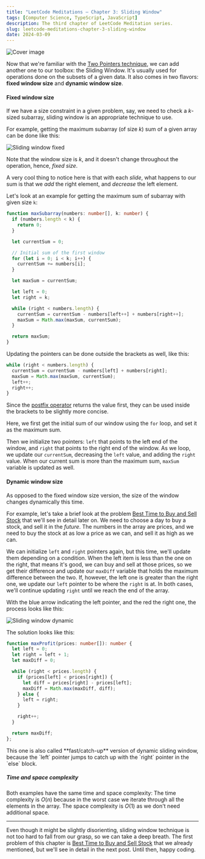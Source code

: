 ```yaml
---
title: "LeetCode Meditations — Chapter 3: Sliding Window"
tags: [Computer Science, TypeScript, JavaScript]
description: The third chapter of LeetCode Meditation series.
slug: leetcode-meditations-chapter-3-sliding-window
date: 2024-03-09
---
```


![Cover image](https://raw.githubusercontent.com/rivea0/leetcode-meditations-assets/main/src/2024-03-09/13-lm-ch3.png)

Now that we're familiar with the [Two Pointers technique](https://rivea0.github.io/blog/leetcode-meditations-chapter-2-two-pointers), we can add another one to our toolbox: the Sliding Window.
It's usually used for operations done on the subsets of a given data. It also comes in two flavors: **fixed window size** and **dynamic window size**.

#### Fixed window size

If we have a size constraint in a given problem, say, we need to check a $k$-sized subarray, sliding window is an appropriate technique to use.

For example, getting the maximum subarray (of size $k$) sum of a given array can be done like this:

![Sliding window fixed](https://raw.githubusercontent.com/rivea0/leetcode-meditations-assets/main/src/2024-03-09/sliding-window-fixed.gif)

Note that the window size is $k$, and it doesn't change throughout the operation, hence, _fixed size_.

A very cool thing to notice here is that with each _slide_, what happens to our sum is that we _add_ the right element, and _decrease_ the left element.

Let's look at an example for getting the maximum sum of subarray with given size `k`:

```typescript
function maxSubarray(numbers: number[], k: number) {
  if (numbers.length < k) {
    return 0;
  }

  let currentSum = 0;

  // Initial sum of the first window 
  for (let i = 0; i < k; i++) {
    currentSum += numbers[i];
  }

  let maxSum = currentSum;

  let left = 0;
  let right = k;

  while (right < numbers.length) {
    currentSum = currentSum - numbers[left++] + numbers[right++];
    maxSum = Math.max(maxSum, currentSum);
  }

  return maxSum;
}
```

<Note>
Updating the pointers can be done outside the brackets as well, like this:

```ts
while (right < numbers.length) {
  currentSum = currentSum - numbers[left] + numbers[right];
  maxSum = Math.max(maxSum, currentSum);
  left++;
  right++;
}
```

Since the [postfix operator](https://www.programiz.com/article/increment-decrement-operator-difference-prefix-postfix) returns the value first, they can be used inside the brackets to be slightly more concise.
</Note>

Here, we first get the initial sum of our window using the `for` loop, and set it as the maximum sum.

Then we initialize two pointers: `left` that points to the left end of the window, and `right` that points to the right end of the window. As we loop, we update our `currentSum`, decreasing the `left` value, and adding the `right` value. When our current sum is more than the maximum sum, `maxSum` variable is updated as well.

#### Dynamic window size

As opposed to the fixed window size version, the size of the window changes dynamically this time.

For example, let's take a brief look at the problem [Best Time to Buy and Sell Stock](https://leetcode.com/problems/best-time-to-buy-and-sell-stock) that we'll see in detail later on.
We need to choose a day to buy a stock, and sell it in the _future_. The numbers in the array are prices, and we need to buy the stock at as low a price as we can, and sell it as high as we can.

We can initialize `left` and `right` pointers again, but this time, we'll update them depending on a condition. When the left item is less than the one on the right, that means it's good, we can buy and sell at those prices, so we get their difference and update our `maxDiff` variable that holds the maximum difference between the two.
If, however, the left one is greater than the right one, we update our `left` pointer to be where the `right` is at.
In both cases, we'll continue updating `right` until we reach the end of the array.

With the blue arrow indicating the left pointer, and the red the right one, the process looks like this:

![Sliding window dynamic](https://raw.githubusercontent.com/rivea0/leetcode-meditations-assets/main/src/2024-03-09/sliding-window-dynamic.gif)

The solution looks like this:

```ts
function maxProfit(prices: number[]): number {
  let left = 0;
  let right = left + 1;
  let maxDiff = 0;

  while (right < prices.length) {
    if (prices[left] < prices[right]) {
      let diff = prices[right] - prices[left];
      maxDiff = Math.max(maxDiff, diff);
    } else {
      left = right;
    }

    right++;
  }

  return maxDiff;
};
```

<Note>
This one is also called **fast/catch-up** version of dynamic sliding window, because the `left` pointer jumps to catch up with the `right` pointer in the `else` block.
</Note>

##### Time and space complexity

Both examples have the same time and space complexity: The time complexity is $O(n)$ because in the worst case we iterate through all the elements in the array. The space complexity is $O(1)$ as we don't need additional space.

---

Even though it might be slightly disorienting, sliding window technique is not too hard to fall from our grasp, so we can take a deep breath. The first problem of this chapter is [Best Time to Buy and Sell Stock](https://leetcode.com/problems/best-time-to-buy-and-sell-stock/) that we already mentioned, but we'll see in detail in the next post. Until then, happy coding.

